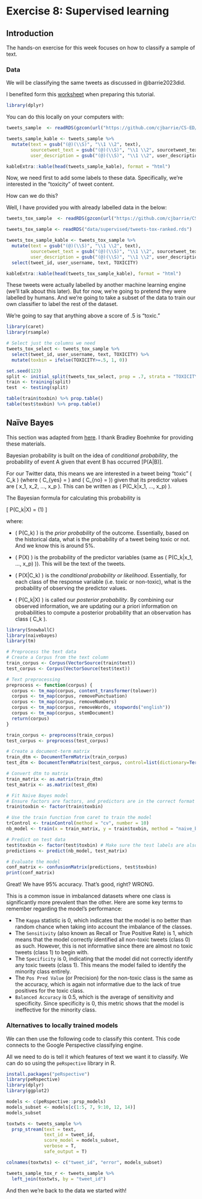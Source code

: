# Exercise 8: Supervised learning

## Introduction

The hands-on exercise for this week focuses on how to classify a sample of text. 


### Data

We will be classifying the same tweets as discussed in @barrie2023did.

I benefited form this [worksheet](https://uc-r.github.io/naive_bayes) when preparing this tutorial.

```r
library(dplyr)
```

You can do this locally on your computers with:

```r
tweets_sample  <- readRDS(gzcon(url("https://github.com/cjbarrie/CS-ED/blob/main/data/tweets-ranked.rds?raw=true")))

```

```r
tweets_sample_kable <- tweets_sample %>%
  mutate(text = gsub("(@)(\\S)", "\\1 \\2", text),
         sourcetweet_text = gsub("(@)(\\S)", "\\1 \\2", sourcetweet_text),
         user_description = gsub("(@)(\\S)", "\\1 \\2", user_description))

kableExtra::kable(head(tweets_sample_kable), format = "html")
```

Now, we need first to add some labels to these data. Specifically, we're interested in the "toxicity" of tweet content. 

How can we do this?

Well, I have provided you with already labelled data in the below:

```r
tweets_tox_sample  <- readRDS(gzcon(url("https://github.com/cjbarrie/CS-ED/blob/main/data/tweets-tox-ranked.rds?raw=true")))

```

```r
tweets_tox_sample <- readRDS("data/supervised/tweets-tox-ranked.rds")
```

```r
tweets_tox_sample_kable <- tweets_tox_sample %>%
  mutate(text = gsub("(@)(\\S)", "\\1 \\2", text),
         sourcetweet_text = gsub("(@)(\\S)", "\\1 \\2", sourcetweet_text),
         user_description = gsub("(@)(\\S)", "\\1 \\2", user_description)) %>%
  select(tweet_id, user_username, text, TOXICITY)

kableExtra::kable(head(tweets_tox_sample_kable), format = "html")
```

These tweets were actually labelled by another machine learning engine (we'll talk about this later). But for now, we're going to pretend they were labelled by humans. And we're going to take a subset of the data to train our own classifier to label the rest of the dataset. 

We're going to say that anything above a score of .5 is "toxic."

```r
library(caret)
library(rsample)

# Select just the columns we need
tweets_tox_select <- tweets_tox_sample %>%
  select(tweet_id, user_username, text, TOXICITY) %>%
  mutate(toxbin = ifelse(TOXICITY>=.5, 1, 0))

set.seed(123)
split <- initial_split(tweets_tox_select, prop = .7, strata = "TOXICITY")
train <- training(split)
test  <- testing(split)

table(train$toxbin) %>% prop.table()
table(test$toxbin) %>% prop.table()

```

## Naïve Bayes

This section was adapted from [here](https://uc-r.github.io/naive_bayes). I thank Bradley Boehmke for providing these materials.

Bayesian probability is built on the idea of *conditional probability*, the probability of event A given that event B has occurred [P(A|B)]. 

For our Twitter data, this means we are interested in a tweet being "toxic" \( C_k \) (where \( C_{yes} = \text{toxic} \) and \( C_{no} = \text{non-toxic} \)) given that its predictor values are \( x_1, x_2, ..., x_p \). This can be written as \( P(C_k|x_1, ..., x_p) \).

The Bayesian formula for calculating this probability is

\[ P(C_k|X) = \frac{P(C_k) \cdot P(X|C_k)}{P(X)} \quad (1) \]

where:

- \( P(C_k) \) is the *prior probability* of the outcome. Essentially, based on the historical data, what is the probability of a tweet being toxic or not. And we know this is around 5%. 

- \( P(X) \) is the probability of the predictor variables (same as \( P(C_k|x_1, ..., x_p) \)). This will be the text of the tweets.

- \( P(X|C_k) \) is the *conditional probability or likelihood*. Essentially, for each class of the response variable (i.e. toxic or non-toxic), what is the probability of observing the predictor values.

- \( P(C_k|X) \) is called our *posterior probability*. By combining our observed information, we are updating our a priori information on probabilities to compute a posterior probability that an observation has class \( C_k \).

```r
library(SnowballC)
library(naivebayes)
library(tm)

# Preprocess the text data
# Create a Corpus from the text column
train_corpus <- Corpus(VectorSource(train$text))
test_corpus <- Corpus(VectorSource(test$text))

# Text preprocessing
preprocess <- function(corpus) {
  corpus <- tm_map(corpus, content_transformer(tolower))
  corpus <- tm_map(corpus, removePunctuation)
  corpus <- tm_map(corpus, removeNumbers)
  corpus <- tm_map(corpus, removeWords, stopwords("english"))
  corpus <- tm_map(corpus, stemDocument)
  return(corpus)
}

train_corpus <- preprocess(train_corpus)
test_corpus <- preprocess(test_corpus)

# Create a document-term matrix
train_dtm <- DocumentTermMatrix(train_corpus)
test_dtm <- DocumentTermMatrix(test_corpus, control=list(dictionary=Terms(train_dtm)))

# Convert dtm to matrix
train_matrix <- as.matrix(train_dtm)
test_matrix <- as.matrix(test_dtm)

# Fit Naive Bayes model
# Ensure factors are factors, and predictors are in the correct format
train$toxbin <- factor(train$toxbin)

# Use the train function from caret to train the model
trControl <- trainControl(method = "cv", number = 10)
nb_model <- train(x = train_matrix, y = train$toxbin, method = "naive_bayes", trControl = trControl)

# Predict on test data
test$toxbin <- factor(test$toxbin) # Make sure the test labels are also factors
predictions <- predict(nb_model, test_matrix)

# Evaluate the model
conf_matrix <- confusionMatrix(predictions, test$toxbin)
print(conf_matrix)

```

Great! We have 95% accuracy. That's good, right? WRONG. 

This is a common issue in imbalanced datasets where one class is significantly more prevalent than the other. Here are some key terms to remember regarding the model's performance:

- The `Kappa` statistic is 0, which indicates that the model is no better than random chance when taking into account the imbalance of the classes.
- The `Sensitivity` (also known as Recall or True Positive Rate) is 1, which means that the model correctly identified all non-toxic tweets (class 0) as such. However, this is not informative since there are almost no toxic tweets (class 1) to begin with.
- The `Specificity` is 0, indicating that the model did not correctly identify any toxic tweets (class 1). This means the model failed to identify the minority class entirely.
- The `Pos Pred Value` (or Precision) for the non-toxic class is the same as the accuracy, which is again not informative due to the lack of true positives for the toxic class.
- `Balanced Accuracy` is 0.5, which is the average of sensitivity and specificity. Since specificity is 0, this metric shows that the model is ineffective for the minority class.

### Alternatives to locally trained models

We can then use the following code to classify this content. This code connects to the Google Perspective classifying engine. 

All we need to do is tell it which features of text we want it to classify. We can do so using the `peRspective` library in R.

```r
install.packages("peRspective")
library(peRspective)
library(dplyr)
library(ggplot2)

models <- c(peRspective::prsp_models)
models_subset <- models[c(1:5, 7, 9:10, 12, 14)]
models_subset

toxtwts <- tweets_sample %>%
  prsp_stream(text = text,
              text_id = tweet_id, 
              score_model = models_subset,
              verbose = T,
              safe_output = T)

colnames(toxtwts) <- c("tweet_id", "error", models_subset)

tweets_sample_tox_r <- tweets_sample %>%
  left_join(toxtwts, by = "tweet_id")

```

And then we're back to the data we started with!
